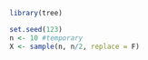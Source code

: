 

```r
library(tree)
```

```r
set.seed(123)
n <- 10 #temporary
X <- sample(n, n/2, replace = F)

```


